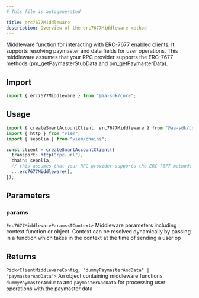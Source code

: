```yaml
---
# This file is autogenerated

title: erc7677Middleware
description: Overview of the erc7677Middleware method
---
```



Middleware function for interacting with ERC-7677 enabled clients. It supports resolving paymaster and data fields for user operations.
This middleware assumes that your RPC provider supports the ERC-7677 methods (pm_getPaymasterStubData and pm_getPaymasterData).

## Import

```ts
import { erc7677Middleware } from "@aa-sdk/core";
```

## Usage

```ts
import { createSmartAccountClient, erc7677Middleware } from "@aa-sdk/core";
import { http } from "viem";
import { sepolia } from "viem/chains";

const client = createSmartAccountClient({
  transport: http("rpc-url"),
  chain: sepolia,
  // this assumes that your RPC provider supports the ERC-7677 methods AND takes no context
  ...erc7677Middleware(),
});
```

## Parameters

### params

`Erc7677MiddlewareParams<TContext>`
Middleware parameters including context function or object. Context can be resolved dynamically by passing in a function which takes in the context at the time of sending a user op

## Returns

`Pick<ClientMiddlewareConfig, "dummyPaymasterAndData" | "paymasterAndData">`
An object containing middleware functions `dummyPaymasterAndData` and `paymasterAndData` for processing user operations with the paymaster data
